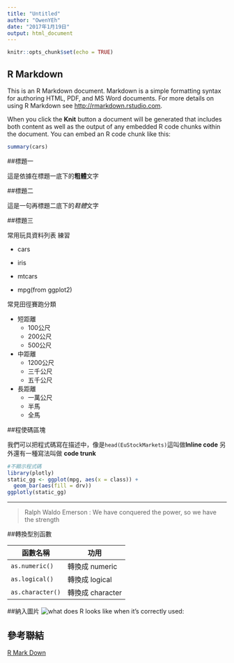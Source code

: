 ```yaml
---
title: "Untitled"
author: "OwenYEh"
date: "2017年1月19日"
output: html_document
---
```


```r
knitr::opts_chunk$set(echo = TRUE)
```

## R Markdown

This is an R Markdown document. Markdown is a simple formatting syntax for authoring HTML, PDF, and MS Word documents. For more details on using R Markdown see <http://rmarkdown.rstudio.com>.

When you click the **Knit** button a document will be generated that includes both content as well as the output of any embedded R code chunks within the document. You can embed an R code chunk like this:

```r
summary(cars)
```
##標題一

這是依據在標題一底下的**粗體**文字

##標題二

這是一句再標題二底下的*鞋體*文字

##標題三

常用玩具資料列表 練習

- cars

- iris

- mtcars

- mpg(from ggplot2)

常見田徑賽跑分類

- 短距離
  - 100公尺
  - 200公尺
  -  500公尺
- 中距離
  -  1200公尺
  -  三千公尺
  -  五千公尺
- 長距離
  -  一萬公尺
  -  半馬
  -  全馬

##程使碼區塊

我們可以把程式碼寫在描述中，像是`head(EuStockMarkets)`這叫做**Inline code**
另外還有一種寫法叫做 **code trunk**


```r
#不顯示程式碼
library(plotly)
static_gg <- ggplot(mpg, aes(x = class)) +
  geom_bar(aes(fill = drv))
ggplotly(static_gg)
```
---
> Ralph Waldo Emerson : We have conquered the power, so we have the strength

##轉換型別函數

|函數名稱|功用|
|--------|----|
|`as.numeric()`|轉換成 numeric|
|`as.logical()`|轉換成 logical|
|`as.character()`|轉換成 character|

##納入圖片
![what does R looks like when it's correctly used:](http://www.migflug.com/jetflights/wp-content/uploads/2015/03/reditt-com-mig-25-foxbat.jpg)

## 參考聯結
[R Mark Down](http://rmarkdown.rstudio.com/index.html)
